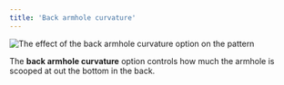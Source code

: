 ```yaml
---
title: 'Back armhole curvature'
---
```


![The effect of the back armhole curvature option on the pattern](sample.png)

The **back armhole curvature** option controls how much the armhole is scooped at out the bottom in the back.
